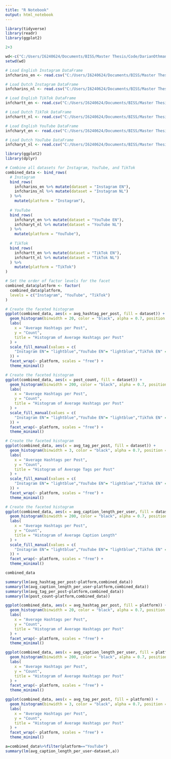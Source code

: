 ```yaml
---
title: "R Notebook"
output: html_notebook
---
```


```r
library(tidyverse)
library(readr)
library(ggplot2)
```

```r
2+3
```


```r
wd<-c("C:/Users/I6240624/Documents/BISS/Master Thesis/Code/DarianOthmanMasterThesis/Notebooks")
setwd(wd)
```


```r
# Load English Instagram DataFrame
infcharins_en <- read.csv("C:/Users/I6240624/Documents/BISS/Master Thesis/Code/DarianOthmanMasterThesis/Notebooks/infcharins_en.csv")

# Load Dutch Instagram DataFrame
infcharins_nl <- read.csv("C:/Users/I6240624/Documents/BISS/Master Thesis/Code/DarianOthmanMasterThesis/Notebooks/infcharins_nl.csv")

# Load English TikTok DataFrame
infchartt_en <- read.csv("C:/Users/I6240624/Documents/BISS/Master Thesis/Code/DarianOthmanMasterThesis/Notebooks/infchartt_en.csv")

# Load Dutch TikTok DataFrame
infchartt_nl <- read.csv("C:/Users/I6240624/Documents/BISS/Master Thesis/Code/DarianOthmanMasterThesis/Notebooks/infchartt_nl.csv")

# Load English YouTube DataFrame
infcharyt_en <- read.csv("C:/Users/I6240624/Documents/BISS/Master Thesis/Code/DarianOthmanMasterThesis/Notebooks/infcharyt_en.csv")

# Load Dutch YouTube DataFrame
infcharyt_nl <- read.csv("C:/Users/I6240624/Documents/BISS/Master Thesis/Code/DarianOthmanMasterThesis/Notebooks/infcharyt_nl.csv")
```

```r
library(ggplot2)
library(dplyr)

# Combine all datasets for Instagram, YouTube, and TikTok
combined_data <- bind_rows(
  # Instagram
  bind_rows(
    infcharins_en %>% mutate(dataset = "Instagram EN"),
    infcharins_nl %>% mutate(dataset = "Instagram NL")
  ) %>%
    mutate(platform = "Instagram"),
  
  # YouTube
  bind_rows(
    infcharyt_en %>% mutate(dataset = "YouTube EN"),
    infcharyt_nl %>% mutate(dataset = "YouTube NL")
  ) %>%
    mutate(platform = "YouTube"),
  
  # TikTok
  bind_rows(
    infchartt_en %>% mutate(dataset = "TikTok EN"),
    infchartt_nl %>% mutate(dataset = "TikTok NL")
  ) %>%
    mutate(platform = "TikTok")
)

# Set the order of factor levels for the facet
combined_data$platform <- factor(
  combined_data$platform,
  levels = c("Instagram", "YouTube", "TikTok")
)

# Create the faceted histogram
ggplot(combined_data, aes(x = avg_hashtag_per_post, fill = dataset)) +
  geom_histogram(binwidth = 20, color = "black", alpha = 0.7, position = "identity") +
  labs(
    x = "Average Hashtags per Post",
    y = "Count",
    title = "Histogram of Average Hashtags per Post"
  ) +
  scale_fill_manual(values = c(
    "Instagram EN"= "lightblue","YouTube EN"= "lightblue","TikTok EN" = "lightblue","Instagram NL"= "orange","YouTube NL"= "orange","TikTok NL" = "orange"
  )) +
  facet_wrap(~ platform, scales = "free") +
  theme_minimal()

```
```r
# Create the faceted histogram
ggplot(combined_data, aes(x = post_count, fill = dataset)) +
  geom_histogram(binwidth = 200, color = "black", alpha = 0.7, position = "identity") +
  labs(
    x = "Average Hashtags per Post",
    y = "Count",
    title = "Histogram of Average Hashtags per Post"
  ) +
  scale_fill_manual(values = c(
    "Instagram EN"= "lightblue","YouTube EN"= "lightblue","TikTok EN" = "lightblue","Instagram NL"= "orange","YouTube NL"= "orange","TikTok NL" = "orange"
  )) +
  facet_wrap(~ platform, scales = "free") +
  theme_minimal()

```

```r
# Create the faceted histogram
ggplot(combined_data, aes(x = avg_tag_per_post, fill = dataset)) +
  geom_histogram(binwidth = 3, color = "black", alpha = 0.7, position = "identity") +
  labs(
    x = "Average Hashtags per Post",
    y = "Count",
    title = "Histogram of Average Tags per Post"
  ) +
  scale_fill_manual(values = c(
    "Instagram EN"= "lightblue","YouTube EN"= "lightblue","TikTok EN" = "lightblue","Instagram NL"= "orange","YouTube NL"= "orange","TikTok NL" = "orange"
  )) +
  facet_wrap(~ platform, scales = "free") +
  theme_minimal()

```

```r
# Create the faceted histogram
ggplot(combined_data, aes(x = avg_caption_length_per_user, fill = dataset)) +
  geom_histogram(binwidth = 200, color = "black", alpha = 0.7, position = "identity") +
  labs(
    x = "Average Hashtags per Post",
    y = "Count",
    title = "Histogram of Average Caption Length"
  ) +
  scale_fill_manual(values = c(
    "Instagram EN"= "lightblue","YouTube EN"= "lightblue","TikTok EN" = "lightblue","Instagram NL"= "orange","YouTube NL"= "orange","TikTok NL" = "orange"
  )) +
  facet_wrap(~ platform, scales = "free") +
  theme_minimal()

```
```r
combined_data
```


```r
summary(lm(avg_hashtag_per_post~platform,combined_data))
summary(lm(avg_caption_length_per_user~platform,combined_data))
summary(lm(avg_tag_per_post~platform,combined_data))
summary(lm(post_count~platform,combined_data))
```



```r
ggplot(combined_data, aes(x = avg_hashtag_per_post, fill = platform)) +
  geom_histogram(binwidth = 20, color = "black", alpha = 0.7, position = "identity") +
  labs(
    x = "Average Hashtags per Post",
    y = "Count",
    title = "Histogram of Average Hashtags per Post"
  ) +
  facet_wrap(~ platform, scales = "free") +
  theme_minimal()
```

```r
ggplot(combined_data, aes(x = avg_caption_length_per_user, fill = platform)) +
  geom_histogram(binwidth = 200, color = "black", alpha = 0.7, position = "identity") +
  labs(
    x = "Average Hashtags per Post",
    y = "Count",
    title = "Histogram of Average Hashtags per Post"
  ) +
  facet_wrap(~ platform, scales = "free") +
  theme_minimal()
```

```r
ggplot(combined_data, aes(x = avg_tag_per_post, fill = platform)) +
  geom_histogram(binwidth = 3, color = "black", alpha = 0.7, position = "identity") +
  labs(
    x = "Average Hashtags per Post",
    y = "Count",
    title = "Histogram of Average Hashtags per Post"
  ) +
  facet_wrap(~ platform, scales = "free") +
  theme_minimal()
```

```r
a=combined_data%>%filter(platform=="YouTube")
summary(lm(avg_caption_length_per_user~dataset,a))
```

